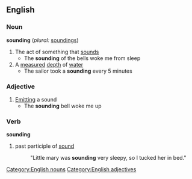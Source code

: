 ==English==

===Noun===
'''sounding'''  (''plural:'' [[soundings]])
#The act of something that [[sound]]s
#* The '''sounding''' of the bells woke me from sleep
#A [[measured]] [[depth]] of [[water]]
#* The sailor took a '''sounding''' every 5 minutes

===Adjective===
#[[Emitting]] a sound
#* The '''sounding''' bell woke me up
[[Category:English nouns]]
[[Category:English adjectives]]

===Verb===
'''sounding'''
#past participle of [[sound]]
#:"Little mary was '''sounding''' very sleepy, so I tucked her in bed."